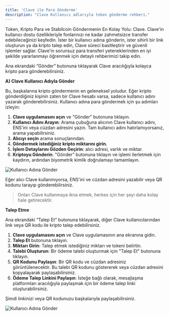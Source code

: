 ```yaml
---
title: 'Clave ile Para Gönderme'
description: "Clave Kullanıcı adlarıyla token gönderme rehberi."
---
```


Token, Kripto Para ve Stabilcoin Göndermenin En Kolay Yolu: Clave. Clave'in kullanıcı dostu özellikleriyle fonlarınızı ne kadar zahmetsizce transfer edebileceğinizi keşfedin. İster bir kullanıcı adına gönderin, ister sihirli bir link oluşturun ya da kripto talep edin, Clave süreci basitleştirir ve güvenli işlemler sağlar. Clave'in sorunsuz para transferi yeteneklerinden en iyi şekilde yararlanmayı öğrenmek için detaylı rehberimizi takip edin.

Ana ekrandaki “Gönder” butonuna tıklayarak Clave aracılığıyla kolayca kripto para gönderebilirsiniz.

**A) Clave Kullanıcı Adıyla Gönder**

Bu, başkalarına kripto göndermenin en geleneksel yoludur. Eğer kripto gönderdiğiniz kişinin zaten bir Clave hesabı varsa, sadece kullanıcı adını yazarak gönderebilirsiniz. Kullanıcı adına para göndermek için şu adımları izleyin:

1. **Clave uygulamasını açın** ve "Gönder" butonuna tıklayın.
2. **Kullanıcı Adını Arayın**: Arama çubuğuna alıcının Clave kullanıcı adını, ENS'ini veya cüzdan adresini yazın. Tam kullanıcı adını hatırlamıyorsanız, arama yapabilirsiniz.
3. **Alıcıyı seçin** arama sonuçlarından.
4. **Göndermek istediğiniz kripto miktarını girin.**
5. **İşlem Detaylarını Gözden Geçirin**: alıcı adresi, varlık ve miktar.
6. **Kriptoyu Gönderin**: "Gönder" butonuna tıklayın ve işlemi ilerletmek için kaydırın, ardından biyometrik kimlik doğrulamayı tamamlayın.

![Kullanıcı Adına Gönder](./images/sendtoken1.png)

Eğer alıcı Clave kullanmıyorsa, ENS'ini ve cüzdan adresini yazabilir veya QR kodunu tarayıp gönderebilirsiniz.

> Onları Clave kullanmaya ikna etmek, herkes için her şeyi daha kolay hale getirecektir.

**Talep Etme**

Ana ekrandaki “Talep Et” butonuna tıklayarak, diğer Clave kullanıcılarından link veya QR kodu ile kripto talep edebilirsiniz.

1. **Clave uygulamasını açın** ve Clave uygulamasının ana ekranına gidin.
2. **Talep Et** butonuna tıklayın.
3. **Miktarı Girin**: Talep etmek istediğiniz miktarı ve tokeni belirtin.
4. **Talebi Oluşturun**: Bir ödeme talebi oluşturmak için "Talep Et" butonuna tıklayın.
5. **QR Kodunu Paylaşın**: Bir QR kodu ve cüzdan adresiniz görüntülenecektir. Bu talebi QR kodunu göstererek veya cüzdan adresini kopyalayarak paylaşabilirsiniz.
6. **Ödeme Talep Linkini Paylaşın**: İsteğe bağlı olarak, mesajlaşma platformları aracılığıyla paylaşmak için bir ödeme talep linki oluşturabilirsiniz.

Şimdi linkinizi veya QR kodunuzu başkalarıyla paylaşabilirsiniz.

![Kullanıcı Adına Gönder](./images/sendtoken3.png)
